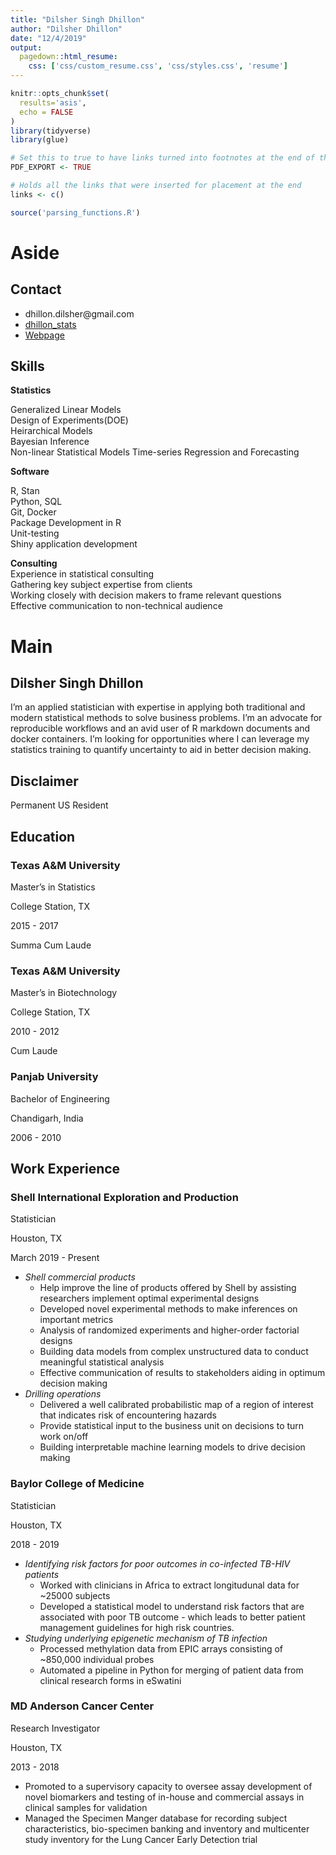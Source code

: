 ```yaml
---
title: "Dilsher Singh Dhillon"
author: "Dilsher Dhillon"
date: "12/4/2019"
output:
  pagedown::html_resume:
    css: ['css/custom_resume.css', 'css/styles.css', 'resume']
---
```



```r
knitr::opts_chunk$set(
  results='asis', 
  echo = FALSE
)
library(tidyverse)
library(glue)

# Set this to true to have links turned into footnotes at the end of the document
PDF_EXPORT <- TRUE

# Holds all the links that were inserted for placement at the end
links <- c()

source('parsing_functions.R')
```



Aside  
=======================================   

**Contact**       
---------------------------------------    
- <i class="fa fa-envelope"></i> dhillon.dilsher@gmail.com   
- <i class="fa fa-twitter"></i> [dhillon_stats](https://twitter.com/dhillon_stats)
- <i class="fa fa-link"></i> [Webpage](http://dilsherdhillon.rbind.io/)


Skills  
---------------------------------------
**Statistics**    <i class="fa fa-infinity"></i>   


Generalized Linear Models  
Design of Experiments(DOE)  
Heirarchical Models   
Bayesian Inference  
Non-linear Statistical Models
Time-series Regression and Forecasting 


**Software**      <i class="fa fa-code-branch"></i>  

R, Stan  
Python, SQL  
Git, Docker  
Package Development in R    
Unit-testing   
Shiny application development   

**Consulting**     <i class="fa fa-people-carry"></i>  
Experience in statistical consulting      
Gathering key subject expertise from clients  
Working closely with decision makers to frame relevant questions   
Effective communication to non-technical audience    

Main
====================================

Dilsher Singh Dhillon {#title}  
------------------------------------

I'm an applied statistician with expertise in applying both traditional and modern statistical methods to solve business problems.  I'm an advocate for reproducible workflows and an avid user of R markdown documents and docker containers.  I'm looking for opportunities where I can leverage my statistics training to quantify uncertainty to aid in better decision making.  



Disclaimer   
------------------------------------  
Permanent US Resident  

Education {data-icon=graduation-cap}
------------------------------------

### Texas A&M University  

Master's in Statistics   

College Station, TX     

2015 - 2017   

Summa Cum Laude   

### Texas A&M University   

Master's in Biotechnology  

College Station, TX     

2010 - 2012    

Cum Laude  

### Panjab University   

Bachelor of Engineering  

Chandigarh, India   

2006 - 2010  

Work Experience  {data-icon=briefcase}  
------------------------------------  

### Shell International Exploration and Production   

Statistician        

Houston, TX  

March 2019 - Present  

- *Shell commercial products*       
  - Help improve the line of products offered by Shell by assisting researchers implement optimal experimental designs  
  - Developed novel experimental methods to make inferences on important metrics  
  - Analysis of randomized experiments and higher-order factorial designs  
  - Building data models from complex unstructured data to conduct meaningful statistical analysis  
  - Effective communication of results to stakeholders aiding in optimum decision making  
- *Drilling operations*  
  - Delivered a well calibrated probabilistic map of a region of interest that indicates risk of encountering hazards     
  - Provide statistical input to the business unit on decisions to turn work on/off   
  - Building interpretable machine learning models to drive decision making  


### Baylor College of Medicine  

Statistician        

Houston, TX   

2018 - 2019   

- *Identifying risk factors for poor outcomes in co-infected TB-HIV patients*    
  - Worked with clinicians in Africa to extract longitudunal data for ~25000 subjects  
  - Developed a statistical model to understand risk factors that are associated with poor TB outcome - which leads to better patient management guidelines for high risk countries.  
- *Studying underlying epigenetic mechanism of TB infection*  
  - Processed methylation data from EPIC arrays consisting of ~850,000 individual probes 
  - Automated a pipeline in Python for merging of patient data from clinical research forms in eSwatini   

### MD Anderson Cancer Center 

Research Investigator       

Houston, TX    

2013 - 2018   

- Promoted to a supervisory capacity to oversee assay development of novel biomarkers and testing of in-house and commercial
assays in clinical samples for validation   
- Managed the Specimen Manger database for recording subject characteristics, bio-specimen banking and inventory and multicenter study inventory for the Lung Cancer Early Detection trial 


